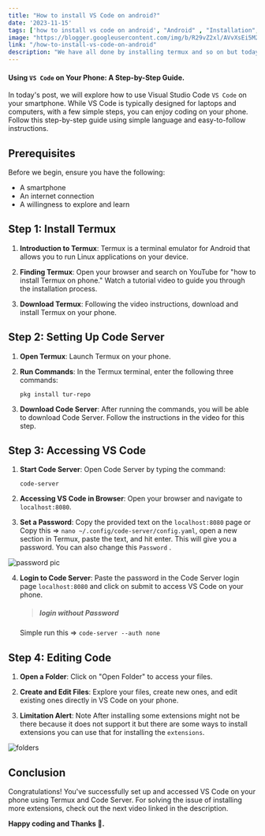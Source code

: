 ```yaml
---
title: "How to install VS Code on android?"
date: '2023-11-15'
tags: ['how to install vs code on android', "Android" , "Installation",'vs code on android', "install vs code on phone" , 'vs code for android']
image: "https://blogger.googleusercontent.com/img/b/R29vZ2xl/AVvXsEi5M2rGqs1aj3_LkTZkkiieITdkQEmj4mPwTO8jS86DiwOmiN7CXW7JhPkkc94pP3xTZ8toJVpju0IABU9mNwEC5vEhBhZsLMjMcs1M1TjsxislxUHZ95BC5y1ybK9TdCBvCEkti0gwD3n1BGtnzDWPwoqsByZVa1bwNExjHuvJFjCXUUmQNvM0FEK8OF0/s320/vs code%20(1).png"
link: "/how-to-install-vs-code-on-android"
description: "We have all done by installing termux and so on but today to edit code and learn code we will install very popular code editor vs code."
---
```


 #### Using `VS Code` on Your Phone: A Step-by-Step Guide.

In today's post, we will explore how to use Visual Studio Code `VS Code` on your smartphone. While VS Code is typically designed for laptops and computers, with a few simple steps, you can enjoy coding on your phone. Follow this step-by-step guide using simple language and easy-to-follow instructions.

Prerequisites
-------------

Before we begin, ensure you have the following:

*   A smartphone
*   An internet connection
*   A willingness to explore and learn

Step 1: Install Termux
----------------------

1.  **Introduction to Termux**: Termux is a terminal emulator for Android that allows you to run Linux applications on your device.
    
2.  **Finding Termux**: Open your browser and search on YouTube for "how to install Termux on phone." Watch a tutorial video to guide you through the installation process.
    
3.  **Download Termux**: Following the video instructions, download and install Termux on your phone.
    
Step 2: Setting Up Code Server
------------------------------

1.  **Open Termux**: Launch Termux on your phone.
    
2.  **Run Commands**: In the Termux terminal, enter the following three commands:
    
    ``` shell
    pkg install tur-repo
    ```

3.  **Download Code Server**: After running the commands, you will be able to download Code Server. Follow the instructions in the video for this step.
    

Step 3: Accessing VS Code
-------------------------

1.  **Start Code Server**: Open Code Server by typing the command:
    
    ```shell
    code-server
    ```
    
2.  **Accessing VS Code in Browser**: Open your browser and navigate to `localhost:8080`.
    
3.  **Set a Password**: Copy the provided text on the `localhost:8080` page or Copy this => `nano ~/.config/code-server/config.yaml`, open a new section in Termux, paste the text, and hit enter. This will give you a password. You can also change this `Password` .

![password pic](https://blogger.googleusercontent.com/img/b/R29vZ2xl/AVvXsEjkFhoOqaoMnpSzjtKdIXYyQw6-V3jUeoYVuoFQ4ZblW_y1AfIYI-KZTfjrtO5Bjcq50_02CEbF66KjSXS8Ghvp-raBnbLcV5q1tGmcU6oyglfhTIb9UmcYJdg4EVUh_yV0qNC4IMFp5r4Z_swX9rLj8zVs-qwUF5haF5eF50tG4avQZG8p8LdNqGknAWQ/w640-h320/Termux_install_vscode2.png)    

4.  **Login to Code Server**: Paste the password in the Code Server login page `localhost:8080` and click on submit to access VS Code on your phone.
    
     > ##### login without Password
     Simple run this => `code-server --auth none`

Step 4: Editing Code
--------------------

1.  **Open a Folder**: Click on "Open Folder" to access your files.
    
2.  **Create and Edit Files**: Explore your files, create new ones, and edit existing ones directly in VS Code on your phone.
    
3.  **Limitation Alert**: Note After installing some extensions might not be there because it does not support it but there are some ways to install extensions you can use that for installing the `extensions`.

![folders](https://blogger.googleusercontent.com/img/b/R29vZ2xl/AVvXsEjZBE_ykWdLVqwJBu2EHl1lkYqRrMFw3zI6Dvo4kP4QNe_0NZEwqOCSvLv_EYMp8gZLCcPlpSLj8UxuEv7y5O2sJzdRfqo-Wy12RNi4Lg_wPaMpR-5DmtShnmBZrQ2f9bxyBZ3ZMgrgBbNtC7z84gFBJjdzDIiW4Ybz5J8sU4n-IZyOQtg6hbQxveC_8pQ/w640-h320/termux%20vscode%203.png)    

Conclusion
----------

Congratulations! You've successfully set up and accessed VS Code on your phone using Termux and Code Server. For solving the issue of installing more extensions, check out the next video linked in the description.

**Happy coding and Thanks 🚀.**